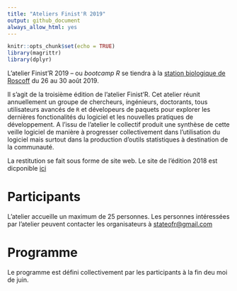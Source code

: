 ```yaml
---
title: "Ateliers Finist'R 2019"
output: github_document
always_allow_html: yes
---
```


```r
knitr::opts_chunk$set(echo = TRUE)
library(magrittr)
library(dplyr)
```



L'atelier Finist'R 2019 -- ou *bootcamp R* se tiendra à la [station biologique de Roscoff](http://www.sb-roscoff.fr/) du 26 au 30 août 2019.

Il s'agit de la troisième édition de l'atelier Finist'R. Cet atelier réunit annuellement un groupe de chercheurs, ingénieurs, doctorants, tous utilisateurs avancés de `R` et dévelopeurs de paquets pour explorer les dernières fonctionalités du logiciel et les nouvelles pratiques de développement. A l'issu de l'atelier le collectif produit une synthèse de cette veille logiciel de manière à progresser collectivement dans l'utilisation du logiciel mais surtout dans la production d'outils statistiques à destination de la communauté.

La restitution se fait sous forme de site web. Le site de l'édition 2018 est dicponible [ici](https://stateofther.github.io/finistR2018/)

# Participants

L'atelier accueille un maximum de 25 personnes. Les personnes intéressées par l'atelier peuvent contacter les organisateurs à <stateofr@gmail.com>

# Programme

Le programme est défini collectivement par les participants à la fin deu moi de juin.
